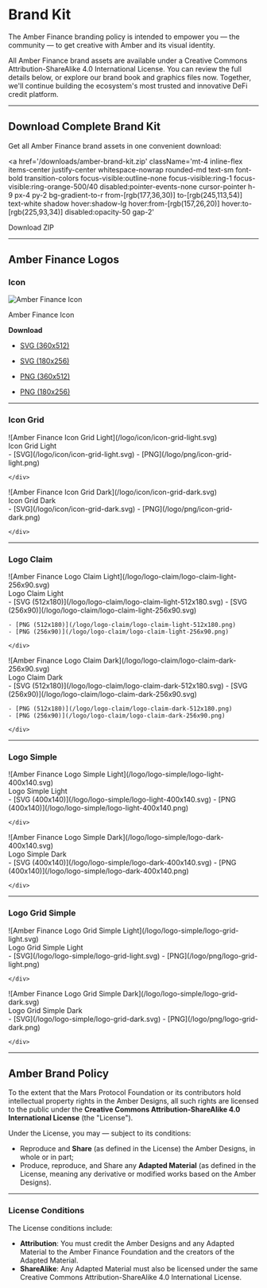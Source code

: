 # Brand Kit

The Amber Finance branding policy is intended to empower you — the community — to get creative with Amber and its visual identity.

All Amber Finance brand assets are available under a Creative Commons Attribution-ShareAlike 4.0 International License. You can review the full details below, or explore our brand book and graphics files now. Together, we'll continue building the ecosystem's most trusted and innovative DeFi credit platform.

---

## Download Complete Brand Kit

Get all Amber Finance brand assets in one convenient download:

<a
  href='/downloads/amber-brand-kit.zip'
  className='mt-4 inline-flex items-center justify-center whitespace-nowrap rounded-md text-sm font-bold transition-colors focus-visible:outline-none focus-visible:ring-1 focus-visible:ring-orange-500/40 disabled:pointer-events-none cursor-pointer h-9 px-4 py-2 bg-gradient-to-r from-[rgb(177,36,30)] to-[rgb(245,113,54)] text-white shadow hover:shadow-lg hover:from-[rgb(157,26,20)] hover:to-[rgb(225,93,34)] disabled:opacity-50 gap-2'
>
  Download ZIP
</a>

---

## Amber Finance Logos

### Icon

![Amber Finance Icon](/logo/icon/icon-180x256.svg)

Amber Finance Icon

**Download**

- [SVG (360x512)](/logo/icon/icon-360x512.svg)
- [SVG (180x256)](/logo/icon/icon-180x256.svg)

- [PNG (360x512)](/logo/icon/icon-360x512.png)
- [PNG (180x256)](/logo/icon/icon-180x256.png)

---

### Icon Grid

<div style={{ display: 'grid', gridTemplateColumns: '1fr 1fr', gap: '1rem', margin: '0.5rem 0' }}>
  <div>
    <div
      style={{
        display: 'flex',
        alignItems: 'center',
        justifyContent: 'center',
        padding: '2rem',
        backgroundColor: '#1f2937',
        borderRadius: '0.5rem',
        margin: '0.5rem 0',
      }}
    >
      ![Amber Finance Icon Grid Light](/logo/icon/icon-grid-light.svg)
    </div>
    <div style={{ margin: '0 0 1rem 0', fontWeight: 'bold' }}>
      Icon Grid Light
    </div>
    <div>
    - [SVG](/logo/icon/icon-grid-light.svg)
    - [PNG](/logo/png/icon-grid-light.png)

    </div>

  </div>
  <div>
    <div
      style={{
        display: 'flex',
        alignItems: 'center',
        justifyContent: 'center',
        padding: '2rem',
        backgroundColor: '#f8fafc',
        borderRadius: '0.5rem',
        margin: '0.5rem 0',
      }}
    >
      ![Amber Finance Icon Grid Dark](/logo/icon/icon-grid-dark.svg)
    </div>
    <div style={{ margin: '0 0 1rem 0', fontWeight: 'bold' }}>
      Icon Grid Dark
    </div>
    <div>
    - [SVG](/logo/icon/icon-grid-dark.svg)
    - [PNG](/logo/png/icon-grid-dark.png)

    </div>

  </div>
</div>

---

### Logo Claim

<div style={{ display: 'grid', gridTemplateColumns: '1fr 1fr', gap: '1rem', margin: '0.5rem 0' }}>
  <div>
    <div
      style={{
        display: 'flex',
        alignItems: 'center',
        justifyContent: 'center',
        padding: '2rem',
        backgroundColor: '#1f2937',
        borderRadius: '0.5rem',
        margin: '0.5rem 0',
      }}
    >
      ![Amber Finance Logo Claim Light](/logo/logo-claim/logo-claim-light-256x90.svg)
    </div>
    <div style={{ margin: '0 0 1rem 0', fontWeight: 'bold' }}>
      Logo Claim Light
    </div>
    <div>
    - [SVG (512x180)](/logo/logo-claim/logo-claim-light-512x180.svg)
    - [SVG (256x90)](/logo/logo-claim/logo-claim-light-256x90.svg)

    - [PNG (512x180)](/logo/logo-claim/logo-claim-light-512x180.png)
    - [PNG (256x90)](/logo/logo-claim/logo-claim-light-256x90.png)

    </div>

</div>
  <div>
    <div
      style={{
        display: 'flex',
        alignItems: 'center',
        justifyContent: 'center',
        padding: '2rem',
        backgroundColor: '#f8fafc',
        borderRadius: '0.5rem',
        margin: '0.5rem 0',
      }}
    >
      ![Amber Finance Logo Claim Dark](/logo/logo-claim/logo-claim-dark-256x90.svg)
    </div>
    <div style={{ margin: '0 0 1rem 0', fontWeight: 'bold' }}>
      Logo Claim Dark
    </div>
    <div>
    - [SVG (512x180)](/logo/logo-claim/logo-claim-dark-512x180.svg)
    - [SVG (256x90)](/logo/logo-claim/logo-claim-dark-256x90.svg)

    - [PNG (512x180)](/logo/logo-claim/logo-claim-dark-512x180.png)
    - [PNG (256x90)](/logo/logo-claim/logo-claim-dark-256x90.png)

    </div>

  </div>
</div>

---

### Logo Simple

<div style={{ display: 'grid', gridTemplateColumns: '1fr 1fr', gap: '1rem', margin: '0.5rem 0' }}>
  <div>
    <div
      style={{
        display: 'flex',
        alignItems: 'center',
        justifyContent: 'center',
        padding: '2rem',
        backgroundColor: '#1f2937',
        borderRadius: '0.5rem',
        margin: '0.5rem 0',
      }}
    >
      ![Amber Finance Logo Simple Light](/logo/logo-simple/logo-light-400x140.svg)
    </div>
    <div style={{ margin: '0 0 1rem 0', fontWeight: 'bold' }}>
      Logo Simple Light
    </div>
    <div>
    - [SVG (400x140)](/logo/logo-simple/logo-light-400x140.svg)
    - [PNG (400x140)](/logo/logo-simple/logo-light-400x140.png)

    </div>

  </div>
  <div>
    <div
      style={{
        display: 'flex',
        alignItems: 'center',
        justifyContent: 'center',
        padding: '2rem',
        backgroundColor: '#f8fafc',
        borderRadius: '0.5rem',
        margin: '0.5rem 0',
      }}
    >
      ![Amber Finance Logo Simple Dark](/logo/logo-simple/logo-dark-400x140.svg)
    </div>
    <div style={{ margin: '0 0 1rem 0', fontWeight: 'bold' }}>
      Logo Simple Dark
    </div>
    <div>
    - [SVG (400x140)](/logo/logo-simple/logo-dark-400x140.svg)
    - [PNG (400x140)](/logo/logo-simple/logo-dark-400x140.png)

    </div>

  </div>
</div>

---

### Logo Grid Simple

<div style={{ display: 'grid', gridTemplateColumns: '1fr 1fr', gap: '1rem', margin: '0.5rem 0' }}>
  <div>
    <div
      style={{
        display: 'flex',
        alignItems: 'center',
        justifyContent: 'center',
        padding: '2rem',
        backgroundColor: '#1f2937',
        borderRadius: '0.5rem',
        margin: '0.5rem 0',
      }}
    >
      ![Amber Finance Logo Grid Simple Light](/logo/logo-simple/logo-grid-light.svg)
    </div>
    <div style={{ margin: '0 0 1rem 0', fontWeight: 'bold' }}>
      Logo Grid Simple Light
    </div>
    <div>
    - [SVG](/logo/logo-simple/logo-grid-light.svg)
    - [PNG](/logo/png/logo-grid-light.png)

    </div>

  </div>
  <div>
    <div
      style={{
        display: 'flex',
        alignItems: 'center',
        justifyContent: 'center',
        padding: '2rem',
        backgroundColor: '#f8fafc',
        borderRadius: '0.5rem',
        margin: '0.5rem 0',
      }}
    >
      ![Amber Finance Logo Grid Simple Dark](/logo/logo-simple/logo-grid-dark.svg)
    </div>
    <div style={{ margin: '0 0 1rem 0', fontWeight: 'bold' }}>
      Logo Grid Simple Dark
    </div>
    <div>
    - [SVG](/logo/logo-simple/logo-grid-dark.svg)
    - [PNG](/logo/png/logo-grid-dark.png)

    </div>

  </div>
</div>

---

## Amber Brand Policy

To the extent that the Mars Protocol Foundation or its contributors hold intellectual property rights in the Amber Designs, all such rights are licensed to the public under the **Creative Commons Attribution-ShareAlike 4.0 International License** (the "License").

Under the License, you may — subject to its conditions:

- Reproduce and **Share** (as defined in the License) the Amber Designs, in whole or in part;
- Produce, reproduce, and Share any **Adapted Material** (as defined in the License, meaning any derivative or modified works based on the Amber Designs).

---

### License Conditions

The License conditions include:

- **Attribution**: You must credit the Amber Designs and any Adapted Material to the Amber Finance Foundation and the creators of the Adapted Material.
- **ShareAlike**: Any Adapted Material must also be licensed under the same Creative Commons Attribution-ShareAlike 4.0 International License.
